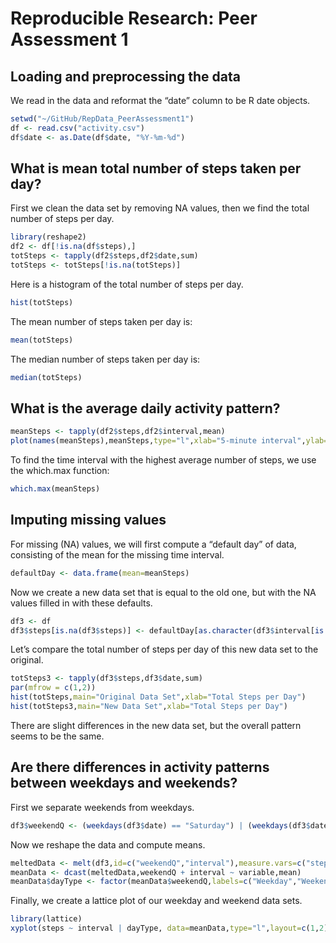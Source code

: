 # Reproducible Research: Peer Assessment 1


## Loading and preprocessing the data

We read in the data and reformat the "date" column to be R date objects.

```r
setwd("~/GitHub/RepData_PeerAssessment1")
df <- read.csv("activity.csv")
df$date <- as.Date(df$date, "%Y-%m-%d")
```

## What is mean total number of steps taken per day?

First we clean the data set by removing NA values, then we find the total number of steps per day.

```r
library(reshape2)
df2 <- df[!is.na(df$steps),]
totSteps <- tapply(df2$steps,df2$date,sum)
totSteps <- totSteps[!is.na(totSteps)]
```

Here is a histogram of the total number of steps per day.

```r
hist(totSteps)
```

The mean number of steps taken per day is:

```r
mean(totSteps)
```

The median number of steps taken per day is:

```r
median(totSteps)
```

## What is the average daily activity pattern?

```r
meanSteps <- tapply(df2$steps,df2$interval,mean)
plot(names(meanSteps),meanSteps,type="l",xlab="5-minute interval",ylab="Number of Steps Taken")
```

To find the time interval with the highest average number of steps, we use the which.max function:

```r
which.max(meanSteps)
```

## Imputing missing values

For missing (NA) values, we will first compute a "default day" of data, consisting of the mean for 
the missing time interval.

```r
defaultDay <- data.frame(mean=meanSteps)
```

Now we create a new data set that is equal to the old one, but with the NA values filled in with these defaults.

```r
df3 <- df
df3$steps[is.na(df3$steps)] <- defaultDay[as.character(df3$interval[is.na(df3$steps)]),]
```

Let's compare the total number of steps per day of this new data set to the original.

```r
totSteps3 <- tapply(df3$steps,df3$date,sum)
par(mfrow = c(1,2))
hist(totSteps,main="Original Data Set",xlab="Total Steps per Day")
hist(totSteps3,main="New Data Set",xlab="Total Steps per Day")
```

There are slight differences in the new data set, but the overall pattern seems to be the same.

## Are there differences in activity patterns between weekdays and weekends?

First we separate weekends from weekdays.

```r
df3$weekendQ <- (weekdays(df3$date) == "Saturday") | (weekdays(df3$date) == "Sunday")
```

Now we reshape the data and compute means.

```r
meltedData <- melt(df3,id=c("weekendQ","interval"),measure.vars=c("steps"))
meanData <- dcast(meltedData,weekendQ + interval ~ variable,mean)
meanData$dayType <- factor(meanData$weekendQ,labels=c("Weekday","Weekend"))
```

Finally, we create a lattice plot of our weekday and weekend data sets.

```r
library(lattice)
xyplot(steps ~ interval | dayType, data=meanData,type="l",layout=c(1,2),xlab="Interval",ylab="Number of Steps")
```

